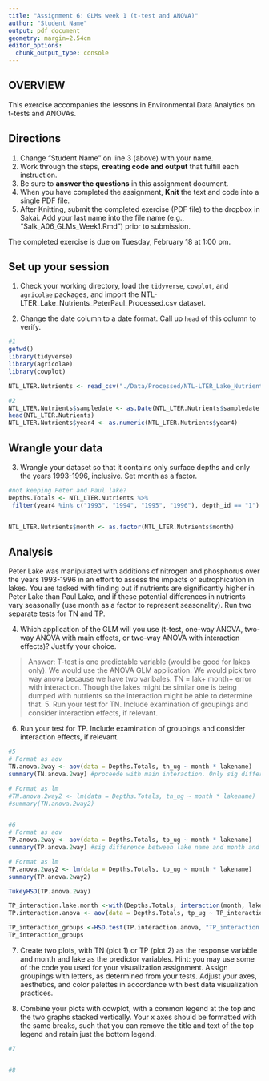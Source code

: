 ```yaml
---
title: "Assignment 6: GLMs week 1 (t-test and ANOVA)"
author: "Student Name"
output: pdf_document
geometry: margin=2.54cm
editor_options: 
  chunk_output_type: console
---
```


## OVERVIEW

This exercise accompanies the lessons in Environmental Data Analytics on t-tests and ANOVAs. 

## Directions
1. Change "Student Name" on line 3 (above) with your name.
3. Work through the steps, **creating code and output** that fulfill each instruction.
4. Be sure to **answer the questions** in this assignment document.
6. When you have completed the assignment, **Knit** the text and code into a single PDF file.
8. After Knitting, submit the completed exercise (PDF file) to the dropbox in Sakai. Add your last name into the file name (e.g., "Salk_A06_GLMs_Week1.Rmd") prior to submission.

The completed exercise is due on Tuesday, February 18 at 1:00 pm.

## Set up your session

1. Check your working directory, load the `tidyverse`, `cowplot`, and `agricolae` packages, and import the NTL-LTER_Lake_Nutrients_PeterPaul_Processed.csv dataset. 

2. Change the date column to a date format. Call up `head` of this column to verify.


```r
#1
getwd()
library(tidyverse)
library(agricolae)
library(cowplot)

NTL_LTER.Nutrients <- read_csv("./Data/Processed/NTL-LTER_Lake_Nutrients_PeterPaul_Processed.csv")

#2
NTL_LTER.Nutrients$sampledate <- as.Date(NTL_LTER.Nutrients$sampledate , format = "%Y-%m-%d")
head(NTL_LTER.Nutrients)
NTL_LTER.Nutrients$year4 <- as.numeric(NTL_LTER.Nutrients$year4)

```


## Wrangle your data

3. Wrangle your dataset so that it contains only surface depths and only the years 1993-1996, inclusive. Set month as a factor.
```r
#not keeping Peter and Paul lake? 
Depths.Totals <- NTL_LTER.Nutrients %>%
 filter(year4 %in% c("1993", "1994", "1995", "1996"), depth_id == "1")


NTL_LTER.Nutrients$month <- as.factor(NTL_LTER.Nutrients$month)
```

## Analysis

Peter Lake was manipulated with additions of nitrogen and phosphorus over the years 1993-1996 in an effort to assess the impacts of eutrophication in lakes. You are tasked with finding out if nutrients are significantly higher in Peter Lake than Paul Lake, and if these potential differences in nutrients vary seasonally (use month as a factor to represent seasonality). Run two separate tests for TN and TP.

4. Which application of the GLM will you use (t-test, one-way ANOVA, two-way ANOVA with main effects, or two-way ANOVA with interaction effects)? Justify your choice.

> Answer: T-test is one predictable variable (would be good for lakes only). We would use the ANOVA GLM application. We would pick two way anova because we have two varibales. TN = lak+ month+ error  with interaction. Though the lakes might be similar one is being dumped with nutrients so the interaction might be able to determine that.
5. Run your test for TN. Include examination of groupings and consider interaction effects, if relevant.

6. Run your test for TP. Include examination of groupings and consider interaction effects, if relevant.

```r
#5
# Format as aov
TN.anova.2way <- aov(data = Depths.Totals, tn_ug ~ month * lakename) 
summary(TN.anova.2way) #proceede with main interaction. Only sig differenceis peter and paul lake - graph is and designate peter lake vs paul lake and peter lake is bigger because it is 384 vs 300

# Format as lm
#TN.anova.2way2 <- lm(data = Depths.Totals, tn_ug ~ month * lakename)
#summary(TN.anova.2way2)


#6
# Format as aov
TP.anova.2way <- aov(data = Depths.Totals, tp_ug ~ month * lakename) 
summary(TP.anova.2way) #sig difference between lake name and month and we want to inperpret interaction 

# Format as lm
TP.anova.2way2 <- lm(data = Depths.Totals, tp_ug ~ month * lakename)
summary(TP.anova.2way2)

TukeyHSD(TP.anova.2way)

TP_interaction.lake.month <-with(Depths.Totals, interaction(month, lakename))
TP.interaction.anova <- aov(data = Depths.Totals, tp_ug ~ TP_interaction.lake.month)

TP_interaction_groups <-HSD.test(TP.interaction.anova, "TP_interaction.lake.month", group = TRUE)
TP_interaction_groups
```

7. Create two plots, with TN (plot 1) or TP (plot 2) as the response variable and month and lake as the predictor variables. Hint: you may use some of the code you used for your visualization assignment. Assign groupings with letters, as determined from your tests. Adjust your axes, aesthetics, and color palettes in accordance with best data visualization practices.

8. Combine your plots with cowplot, with a common legend at the top and the two graphs stacked vertically. Your x axes should be formatted with the same breaks, such that you can remove the title and text of the top legend and retain just the bottom legend. 

```r
#7


#8

```




